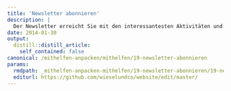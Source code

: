 ```yaml
---
title: 'Newsletter abonnieren'
description: |
  Der Newsletter erreicht Sie mit den interessantesten Aktivitäten und Plänen rund um Wiesel & Co am Zimmerberg - vor allem im Winterhalbjahr mit Möglichkeiten zum Mitwirken. Unsere Neuigkeiten verschicken wir ca. 4 Mal jährlich - Abmeldung jederzeit möglich. An- und Abmeldung bitte an mail_at_wieselundco.ch.
date: 2014-01-30
output:
  distill::distill_article:
    self_contained: false
canonical: /mithelfen-anpacken/mithelfen/19-newsletter-abonnieren
params:
  rmdpath: _mithelfen-anpacken-mithelfen/19-newsletter-abonnieren/19-newsletter-abonnieren.Rmd
  editurl: https://github.com/wieselundco/website/edit/master/
---
```



```r



```

<!--http://wieselundco.ch/mithelfen-anpacken/mithelfen/19-newsletter-abonnieren-->
